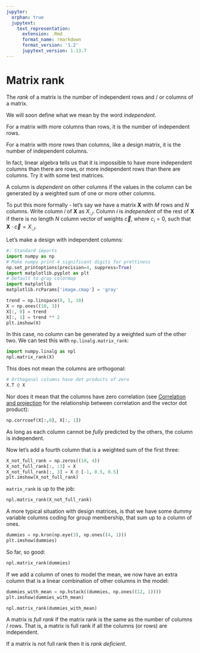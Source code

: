 ```yaml
---
jupyter:
  orphan: true
  jupytext:
    text_representation:
      extension: .Rmd
      format_name: rmarkdown
      format_version: '1.2'
      jupytext_version: 1.13.7
---
```


# Matrix rank

The *rank* of a matrix is the number of independent rows and / or columns of a
matrix.

We will soon define what we mean by the word *independent*.

For a matrix with more columns than rows, it is the number of independent
rows.

For a matrix with more rows than columns, like a design matrix, it is the
number of independent columns.

In fact, linear algebra tells us that it is impossible to have more
independent columns than there are rows, or more independent rows than there
are columns. Try it with some test matrices.

A column is *dependent* on other columns if the values in the column can
be generated by a weighted sum of one or more other columns.

To put this more formally - let’s say we have a matrix $\mathbf{X}$ with
$M$ rows and $N$ columns. Write column $i$ of
$\mathbf{X}$ as $X_{:,i}$. Column $i$ is *independent* of
the rest of $\mathbf{X}$ if there is no length $N$ column vector
of weights $\vec{c}$, where $c_i = 0$, such that $\mathbf{X}
\cdot \vec{c} = X_{:,i}$.

Let’s make a design with independent columns:

```python
#: Standard imports
import numpy as np
# Make numpy print 4 significant digits for prettiness
np.set_printoptions(precision=4, suppress=True)
import matplotlib.pyplot as plt
# Default to gray colormap
import matplotlib
matplotlib.rcParams['image.cmap'] = 'gray'
```

```python
trend = np.linspace(0, 1, 10)
X = np.ones((10, 3))
X[:, 0] = trend
X[:, 1] = trend ** 2
plt.imshow(X)
```

In this case, no column can be generated by a weighted sum of the other two.
We can test this with `np.linalg.matrix_rank`:

```python
import numpy.linalg as npl
npl.matrix_rank(X)
```

This does not mean the columns are orthogonal:

```python
# Orthogonal columns have dot products of zero
X.T @ X
```

Nor does it mean that the columns have zero correlation (see
[Correlation and projection](https://matthew-brett.github.io/teaching/correlation_projection.html) for the relationship between correlation and the
vector dot product):

```python
np.corrcoef(X[:,0], X[:, 1])
```

As long as each column cannot be *fully* predicted by the others, the column
is independent.

Now let’s add a fourth column that is a weighted sum of the first three:

```python
X_not_full_rank = np.zeros((10, 4))
X_not_full_rank[:, :3] = X
X_not_full_rank[:, 3] = X @ [-1, 0.5, 0.5]
plt.imshow(X_not_full_rank)
```

`matrix_rank` is up to the job:

```python
npl.matrix_rank(X_not_full_rank)
```

A more typical situation with design matrices, is that we have some dummy
variable columns coding for group membership, that sum up to a column of ones.

```python
dummies = np.kron(np.eye(3), np.ones((4, 1)))
plt.imshow(dummies)
```

So far, so good:

```python
npl.matrix_rank(dummies)
```

If we add a column of ones to model the mean, we now have an extra column that
is a linear combination of other columns in the model:

```python
dummies_with_mean = np.hstack((dummies, np.ones((12, 1))))
plt.imshow(dummies_with_mean)
```

```python
npl.matrix_rank(dummies_with_mean)
```

A matrix is *full rank* if the matrix rank is the same as the number of
columns / rows.  That is, a matrix is full rank if all the columns (or rows)
are independent.

If a matrix is not full rank then it is *rank deficient*.

